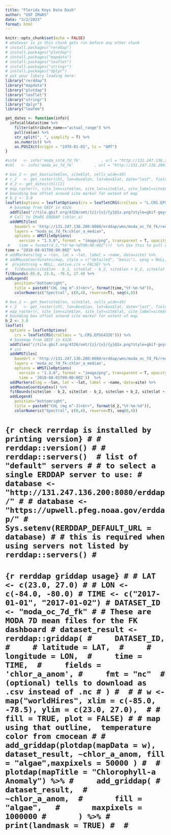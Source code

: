 ```yaml
---
title: "Florida Keys Data Dash"
author: "USF IMaRS"
date: "3/2/2023"
format: html
---
```


```r
knitr::opts_chunk$set(echo = FALSE)
# whatever is in this chunk gets run before any other chunk
# install.packages("rerddap")
# install.packages("plotdap")
# install.packages("mapdata")
# install.packages("leaflet")
# install.packages("stringr")
# install.packages("dplyr")
# put your libary loading here:
library("rerddap")
library("mapdata")
library("plotdap")
library("leaflet")
library("stringr")
library("dplyr")
library("leafem")
```

```r
get_dates <- function(info){
  info$alldata$time %>%
    filter(attribute_name=="actual_range") %>%
    pull(value) %>%
    str_split(", ", simplify = T) %>%
    as.numeric() %>%
    as.POSIXct(origin = "1970-01-01", tz = "GMT")
}

#sst4   <- info('moda_sst4_7d_fk'         , url = "http://131.247.136.200:8080/erddap/")
#chl   <- info('moda_oc_7d_fk'         , url = "http://131.247.136.200:8080/erddap/")

# box_2 <- get_box(site$lon, site$lat, cells_wide=10)
# r_2   <- get_raster(chl, lon=box$lon, lat=box$lat, date="last", field="chl")
# d_2 <- get_dates(chl)[2]
# map_raster(r, site_lon=site$lon, site_lat=site$lat, site_label=site$name, title="CHL")
# bounding box offset around site marker for extent of map
# b_2 <- 3.0
leaflet(options = leafletOptions(crs = leafletCRS(crsClass = "L.CRS.EPSG4326"))) %>%
  # basemap from GBIF in 4326
  addTiles("//tile.gbif.org/4326/omt/{z}/{x}/{y}@1x.png?style=gbif-geyser") %>%
  # Call to IMaRS ERDDAP (chlor_a)
  addWMSTiles(
    baseUrl = 'http://131.247.136.200:8080/erddap/wms/moda_oc_7d_fk/request?',
    layers = "moda_oc_7d_fk:chlor_a_median",
    options = WMSTileOptions(
      version = "1.3.0", format = "image/png", transparent = T, opacity = 0.7,)) %>%
 #    time = format(d_2,"%Y-%m-%dT00:00:00Z")))  %>% Use this to pull dates from somewhere else
time = "2018-08-01T00:00:00Z" %>%
# addMarkers(lng = ~lon, lat = ~lat, label = ~name, data=site) %>%
# addMouseCoordinates(map, style = c("detailed", "basic"), epsg = NULL,
#  proj4string = NULL, native.crs = FALSE) %>%
#   fitBounds(site$lon - b_2, site$lat - b_2, site$lon + b_2, site$lat + b_2) %>% iterative bounds here
fitBounds(-85.0, 23.0, -78.5, 27.4) %>%
addLegend(
    position="bottomright",
    title = paste0("CHL (mg m^-3)<br>", format(time,"%Y-%m-%d")),
    colorNumeric("Spectral", c(0,4), reverse=T), seq(4,0))
```

```r
# box_2 <- get_box(site$lon, site$lat, cells_wide=10)
# r_2   <- get_raster(chl, lon=box$lon, lat=box$lat, date="last", field="chl")
# map_raster(r, site_lon=site$lon, site_lat=site$lat, site_label=site$name, title="CHL")
# bounding box offset around site marker for extent of map
b_2 <- 3.0
leaflet(
  options = leafletOptions(
    crs = leafletCRS(crsClass = "L.CRS.EPSG4326"))) %>%
  # basemap from GBIF in 4326
  addTiles("//tile.gbif.org/4326/omt/{z}/{x}/{y}@1x.png?style=gbif-geyser") %>%
  # sst
  addWMSTiles(
    baseUrl = 'http://131.247.136.200:8080/erddap/wms/moda_oc_7d_fk/request?',
    layers = 'moda_oc_7d_fk:chlor_a_median',
    options = WMSTileOptions(
      version = "1.3.0", format = "image/png", transparent = T, opacity = 0.7,
      time = '2018-08-01T00:00:00Z'))  %>%
  addMarkers(lng = ~lon, lat = ~lat, label = ~name, data=site) %>%
  addMouseCoordinates() %>%
  fitBounds(site$lon - b_2, site$lat - b_2, site$lon + b_2, site$lat + b_2) %>%
  addLegend(
    position="bottomright",
    title = paste0("CHL (mg m^-3)<br>", format(d_2,"%Y-%m-%d")),
    colorNumeric("Spectral", c(0,4), reverse=T), seq(0,4))
```

# `{r check rerrdap is installed by printing version} # # rerddap::version() # # rerddap::servers()  # list of "default" servers # # to select a single ERDDAP server to use: # database <- "http://131.247.136.200:8080/erddap/" # # database <- "https://upwell.pfeg.noaa.gov/erddap/" # Sys.setenv(RERDDAP_DEFAULT_URL = database) # # this is required when using servers not listed by rerddap::servers() #`

# `{r rerddap griddap usage} # # LAT <- c(23.0, 27.0) # # LON <- c(-84.0, -80.0) # TIME <- c("2017-01-01", "2017-01-02") # DATASET_ID <- "moda_oc_7d_fk" # # These are MODA 7D mean files for the FK dashboard # dataset_result <- rerddap::griddap( #     DATASET_ID, #     # latitude = LAT,  #     # longitude = LON,  #     time = TIME,  #     fields = 'chlor_a_anom', #     fmt = "nc"  # (optional) tells to download as .csv instead of .nc # ) #  # # w <- map("worldHires", xlim = c(-85.0, -78.5), ylim = c(23.0, 27.0),  # #         fill = TRUE, plot = FALSE) # # map using that outline,  temperature color from cmocean # # add_griddap(plotdap(mapData = w), dataset_result, ~chlor_a_anom, fill = "algae",maxpixels = 50000 ) #  # plotdap(mapTitle = "Chlorophyll-a Anomaly") %>% #     add_griddap( #       dataset_result,  #       ~chlor_a_anom,  #       fill = "algae",   #       maxpixels = 1000000 #       ) %>% # print(landmask = TRUE) #  #`
